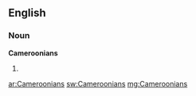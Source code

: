 ==English==

===Noun===
'''Cameroonians'''

# {{plural of|[[Cameroonian]]}}

[[ar:Cameroonians]]
[[sw:Cameroonians]]
[[mg:Cameroonians]]